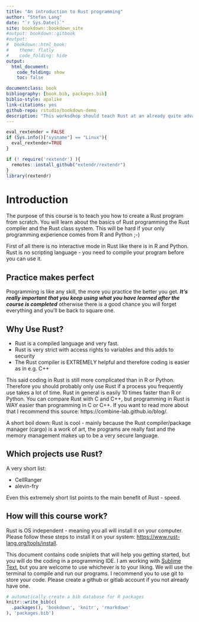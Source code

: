```yaml
--- 
title: "An introduction to Rust programming"
author: "Stefan Lang"
date: "`r Sys.Date()`"
site: bookdown::bookdown_site
#output: bookdown::gitbook
#output:
#  bookdown::html_book:
#    theme: flatly
#    code_folding: hide
output:
  html_document:
    code_folding: show
    toc: false

documentclass: book
bibliography: [book.bib, packages.bib]
biblio-style: apalike
link-citations: yes
github-repo: rstudio/bookdown-demo
description: "This worksdhop should teach Rust at an already quite advanced level. Previous programming skills are recommended!"
---
```


```r
eval_rextender = FALSE
if (Sys.info()["sysname"] == "Linux"){
  eval_rextender=TRUE
}

if (! require('rextendr') ){
  remotes::install_github("extendr/rextendr")
}
library(rextendr)
```

# Introduction

The purpose of this course is to teach you how to create a Rust program from scratch. You will learn about the basics of Rust programming the Rust compiler and the Rust class system. This will be hard if your only programming experience comes from R and Python ;-)

First of all there is no interactive mode in Rust like there is in R and Python. Rust is no scripting language - you need to compile your program before you can use it.

## Practice makes perfect

Programming is like any skill, the more you practice the better you get. ***It's really important that you keep using what you have learned after the course is completed*** otherwise there is a good chance you will forget everything and you'll be back to square one.

## Why Use Rust?

- Rust is a compiled language and very fast.
- Rust is very strict with access rights to variables and this adds to security
- The Rust compiler is EXTREMELY helpful and therefore coding is easier as in e.g. C++

This said coding in Rust is still more complicated than in R or Python. Therefore you should probably only use Rust if a process you frequently use takes a lot of time. Rust in general is easily 10 times faster than R or Python. You can compare Rust with C and C++, but programming in Rust is WAY easier than programming in C or C++. If you want to read more about that I recommend this source: https://combine-lab.github.io/blog/.

A short boil down: Rust is cool - mainly because the Rust compiler/package manager (cargo) is a work of art, the programs are really fast and the memory management makes up to be a very secure language.

## Which projects use Rust?

A very short list:

- CellRanger
- alevin-fry

Even this extremely short list points to the main benefit of Rust - speed.

## How will this course work?

Rust is OS independent - meaning you all will install it on your computer. Please follow these steps to install it on your system: [https://www.rust-lang.org/tools/install ](https://www.rust-lang.org/tools/install).

This document contains code sniplets that will help you getting started, but you will do the coding in a programming IDE. I am working with [Sublime Text](https://www.sublimetext.com/), but you are welcome to use whichever is to your liking. We will use the terminal to compile and run our programs. I recommend you to use git to store your code. Please create a github or gitlab account if you not already have one.


```r
# automatically create a bib database for R packages
knitr::write_bib(c(
  .packages(), 'bookdown', 'knitr', 'rmarkdown'
), 'packages.bib')
```


